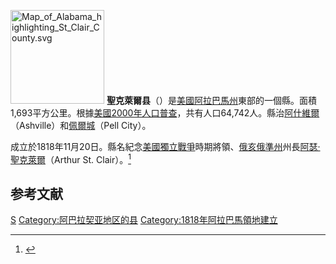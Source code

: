 {{noteTA
|T=zh-hans:圣克莱尔县 (亚拉巴马州);zh-hk:聖克萊爾縣 (阿拉巴馬州);zh-tw:聖克萊爾郡 (阿拉巴馬州);
|1=zh-hans:县;zh-hk:縣;zh-tw:郡;
}}

[[File:Map_of_Alabama_highlighting_St_Clair_County.svg|150px]]
{{Otheruses|聖克萊爾縣|subject=美國阿拉巴馬州的一個縣|other=同名的縣}}
'''聖克萊爾县'''（{{lang-en|St. Clair County}}）是[[美國|美國]][[阿拉巴馬州|阿拉巴馬州]]東部的一個縣。面積1,693平方公里。根據[[美國2000年人口普查|美國2000年人口普查]]，共有人口64,742人。縣治[[阿什維爾_(阿拉巴馬州)|阿什維爾]]（Ashville）和[[佩尔城_(阿拉巴马州)|佩爾城]]（Pell City）。

成立於1818年11月20日。縣名紀念[[美國獨立戰爭|美國獨立戰爭]]時期將領、[[俄亥俄準州|俄亥俄準州]]州長[[阿瑟·聖克萊爾|阿瑟·聖克萊爾]]（Arthur St. Clair）。<ref>{{Cite web |url=http://www.archives.state.al.us/counties/stclair.html |title=存档副本 |accessdate=2006-12-27 |archive-date=2019-06-16 |archive-url=https://web.archive.org/web/20190616224602/http://www.archives.state.al.us/counties/stclair.html |dead-url=no }}</ref>

==参考文献==
{{Reflist}}

{{聖克萊爾縣 (阿拉巴馬州)}}
{{Alabama}}
{{Alabama-stub}}

[[Category:亞拉巴馬州行政區劃|S]]
[[Category:阿巴拉契亚地区的县|Category:阿巴拉契亚地区的县]]
[[Category:1818年阿拉巴馬領地建立|Category:1818年阿拉巴馬領地建立]]